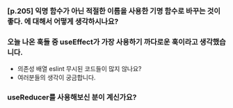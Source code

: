 ### [p.205] 익명 함수가 아닌 적절한 이름을 사용한 기명 함수로 바꾸는 것이 좋다. 에 대해서 어떻게 생각하시나요?

### 오늘 나온 훅들 중 useEffect가 가장 사용하기 까다로운 훅이라고 생각했습니다.

-   의존성 배열 eslint 무시된 코드들이 많지 않나요?
-   여러분들의 생각이 궁금합니다.

### useReducer를 사용해보신 분이 계신가요?
